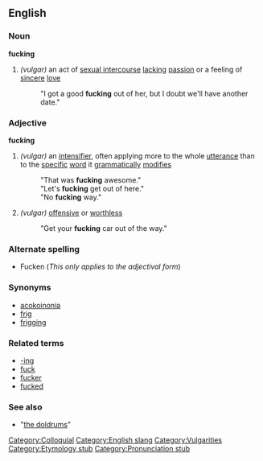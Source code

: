 ==English==

===Noun===
'''fucking'''

# ''(vulgar)'' an act of [[sexual intercourse]] [[lack]]ing [[passion]] or a feeling of [[sincere]] [[love]]
#:"I got a good '''fucking''' out of her, but I doubt we'll have another date."

===Adjective===
'''fucking'''

# ''(vulgar)'' an [[intensifier]], often applying more to the whole [[utterance]] than to the [[specific]] [[word]] it [[grammatically]] [[modify|modifies]]
#: "That was '''fucking''' awesome."
#: "Let's '''fucking''' get out of here."
#: "No '''fucking''' way."
# ''(vulgar)'' [[offensive]] or [[worthless]]
#: "Get your '''fucking''' car out of the way."

===Alternate spelling===
*Fucken (''This only applies to the adjectival form'')

===Synonyms===
* [[acokoinonia]]
* [[frig]]
* [[frigging]]

===Related terms===
* [[-ing]]
* [[fuck]]
* [[fucker]]
* [[fucked]]

===See also===
* "[[the doldrums]]"

[[Category:Colloquial]]
[[Category:English slang]]
[[Category:Vulgarities]]
[[Category:Etymology stub]]
[[Category:Pronunciation stub]]